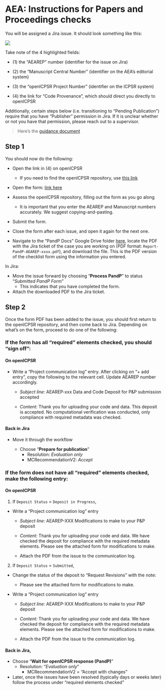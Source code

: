 # AEA: Instructions for Papers and Proceedings checks

You will be assigned a Jira issue. It should look something like this:

![](images/jira-pnp_screenshot.png)

Take note of the 4 highlighted fields:

-   \(1) the "AEAREP" number (identifier for the issue on Jira)

-   \(2) the "Manuscript Central Number" (identifier on the AEA's editorial system)

-   \(3) the "openICPSR Project Number" (identifier on the ICPSR system)

-   \(4) the link for "Code Provenance", which should direct you directly to openICPSR

Additionally, certain steps below (i.e. transitioning to "Pending Publication") require that you have "Publisher" permission in Jira. If it is unclear whether or not you have that permission, please reach out to a supervisor.  

> Here's the [guidance document](https://aeadataeditor.github.io/aea-de-guidance/data-deposit-aea-guidance.html)

## Step 1

You should now do the following:

-   Open the link in (4) on openICPSR

    -  If you need to find the openICPSR repository, use [this link](https://www.openicpsr.org/openicpsr/tenant/openicpsr/module/aea/reports)
    
<!-- -->

-   Open the form: [link here](https://docs.google.com/forms/d/e/1FAIpQLSfcc4JDJsHRHZpkdBuNwbjYusjIsbSTXK6pZyuUBC7HyUW8iQ/viewform?usp=pp_url)

-   Assess the openICPSR repository, filling out the form as you go along

    -   It is important that you enter the AEAREP and Manuscript numbers accurately. We suggest copying-and-pasting.

-   Submit the form.

- Close the form after each issue, and open it again for the next one.

- Navigate to the "PandP Docs" Google Drive folder [here](https://drive.google.com/drive/folders/1h5AiNQjlCTGPU3bICpqGoNqorzlc8yPb), locate the PDF with the Jira ticket of the case you are working on (PDF format: `Report-PandP-AEAREP-xxxx.pdf`), and download the file. This is the PDF version of the checklist form using the information you entered.

In Jira:

-   Move the issue forward by choosing "**Process PandP**" to status
     "*Submitted PandP Form*"
    -   This indicates that you have completed the form.
-   Attach the downloaded PDF to the Jira ticket.

## Step 2

Once the form PDF has been added to the issue, you should first return to the openICPSR repository, and then come back to Jira. Depending on what's on the form, proceed to do one of the following:

### If the form has all "required" elements checked, you should "sign off":

#### On openICPSR
- Write a "Project communication log" entry. After clicking on "+ add entry", copy the following to the relevant cell. Update AEAREP number accordingly.
    -   *Subject line:* AEAREP-xxx Data and Code Deposit for P&P submission accepted

    -   *Content*: Thank you for uploading your code and data. This
         deposit is accepted. No computational verification was
         conducted, only compliance with required metadata was checked.

#### Back in Jira
- Move it through the workflow

    -   Choose "**Prepare for publication**"
        -   Resolution: *Evaluation only*
        -   MCRecommendationV2: *Accept*

### If the form does not have all "required" elements checked, make the following entry:

#### On openICPSR
1) If `Deposit Status` = `Deposit in Progress`, 
- Write a "Project communication log" entry

    -   *Subject line:* AEAREP-XXX Modifications to make to your P&P
        deposit

    -   *Content:* Thank you for uploading your code and data. We have
         checked the deposit for compliance with the required metadata
        elements. Please see the attached form for modifications to
         make.

    -   Attach the PDF from the issue to the communication log.

2) If `Deposit Status` = `Submitted`, 
- Change the status of the deposit to "Request Revisions" with the note:
    -   Please see the attached form for modifications to make.
    
-   Write a "Project communication log" entry

    -   *Subject line:* AEAREP-XXX Modifications to make to your P&P
        deposit

    -   *Content:* Thank you for uploading your code and data. We have
         checked the deposit for compliance with the required metadata
        elements. Please see the attached form for modifications to
         make.

    -   Attach the PDF from the issue to the communication log.


#### Back in Jira,
- Choose "**Wait for openICPSR response (PandP)**"
    -   Resolution: "*Evaluation only*"
        -   MCRecommendationV2 = "Accept with changes"

-   Later, once the issues have been resolved (typically days or
        weeks later) follow the process under "required elements
        checked"
